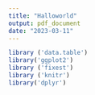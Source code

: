 ---
title: "Halloworld"
output: pdf_document
date: "2023-03-11"
---

```{r}
library ('data.table')
library('ggplot2')
library ('fixest')
library ('knitr')
library('dplyr')

```

